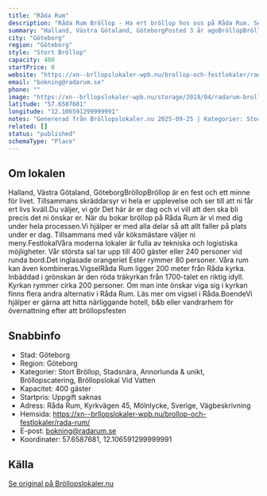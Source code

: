 ```yaml
---
title: "Råda Rum"
description: "Råda Rum Bröllop - Ha ert bröllop hos oss på Råda Rum. Se vår fina Bröllopslokal. Skicka gärna en förfrågan så hjälper vi Er!"
summary: "Halland, Västra Götaland, GöteborgPosted 3 år agoBröllopBröllop är en fest och ett minne för livet. Tillsammans skräddarsyr vi hela er upplevelse och ser till att ni får ert livs kväll.Du väljer, vi…"
city: "Göteborg"
region: "Göteborg"
style: "Stort Bröllop"
capacity: 400
startPrice: 0
website: "https://xn--brllopslokaler-wpb.nu/brollop-och-festlokaler/rada-rum/"
email: "bokning@radarum.se"
phone: ""
image: "https://xn--brllopslokaler-wpb.nu/storage/2019/04/radarum-brollopslokal-brollop-goteborg-2-visningsbild.webp"
latitude: "57.6587681"
longitude: "12.106591299999991"
notes: "Genererad från Bröllopslokaler.nu 2025-09-25 | Kategorier: Stort Bröllop, Stadsnära, Annorlunda & unikt, Bröllopscatering, Bröllopslokal Vid Vatten"
related: []
status: "published"
schemaType: "Place"
---
```


## Om lokalen

Halland, Västra Götaland, GöteborgBröllopBröllop är en fest och ett minne för livet. Tillsammans skräddarsyr vi hela er upplevelse och ser till att ni får ert livs kväll.Du väljer, vi gör Det här är er dag och vi vill att den ska bli precis det ni önskar er. När du bokar bröllop på Råda Rum är vi med dig under hela processen.Vi hjälper er med alla delar så att allt faller på plats under er dag. Tillsammans med vår köksmästare väljer ni meny.FestlokalVåra moderna lokaler är fulla av tekniska och logistiska möjligheter. Vår största sal tar upp till 400 gäster eller 240 personer vid runda bord.Det inglasade orangeriet Ester rymmer 80 personer. Våra rum kan även kombineras.VigselRåda Rum ligger 200 meter från Råda kyrka. Inbäddad i grönskan är den röda träkyrkan från 1700-talet en riktig idyll. Kyrkan rymmer cirka 200 personer. Om man inte önskar viga sig i kyrkan finns flera andra alternativ i Råda Rum. Läs mer om vigsel i Råda.BoendeVi hjälper er gärna att hitta närliggande hotell, b&b eller vandrarhem för övernattning efter att bröllopsfesten

## Snabbinfo

- Stad: Göteborg
- Region: Göteborg
- Kategorier: Stort Bröllop, Stadsnära, Annorlunda & unikt, Bröllopscatering, Bröllopslokal Vid Vatten
- Kapacitet: 400 gäster
- Startpris: Uppgift saknas
- Adress: Råda Rum, Kyrkvägen 45, Mölnlycke, Sverige, Vägbeskrivning
- Hemsida: https://xn--brllopslokaler-wpb.nu/brollop-och-festlokaler/rada-rum/
- E-post: bokning@radarum.se
- Koordinater: 57.6587681, 12.106591299999991

## Källa

[Se original på Bröllopslokaler.nu](https://xn--brllopslokaler-wpb.nu/brollop-och-festlokaler/rada-rum/)
